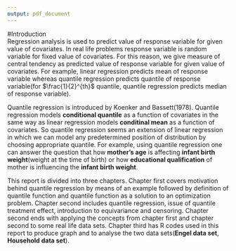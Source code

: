 ```yaml
---
output: pdf_document
---
```

#Introduction  
Regression analysis is used to predict value of response variable for given value of covariates. In real life problems response variable is random variable for fixed value of covariates. For this reason, we give measure of central tendency as predicted value of response variable for given value of covariates. For example, linear regression predicts mean of response variable whereas quantile regression predicts quantile of response variable(for $\frac{1}{2}^{th}$ quantile, quantile regression predicts median of response variable).   
    
Quantile regression is introduced by Koenker and Bassett(1978). Quantile regression models **conditional quantile** as a function of covariates in the same way as linear regression models **conditinal mean** as a function of covariates. So quantile regression seems an extension of linear regression in which we can model any predetermined position of distribution by choosing appropriate quantile. For example, using quantile regression one can answer the question that how **mother's age** is affecting **infant birth weight**(weight at the time of birth) or how **educational qualification** of mother is influencing the **infant birth weight**.  
  
This report is divided into three chapters. Chapter first covers motivation behind quantile regression by means of an example followed by definition of quantile function and quantile function as a solution to an optimization problem. Chapter second includes quantile regression, issue of quantile treatment effect, introduction to equivariance and censoring. Chapter second ends with applying the concepts from chapter first and chapter second to some real life data sets. Chapter third has R codes used in this report to produce graph and to analyse the two data sets(**Engel data set**, **Household data set**). 